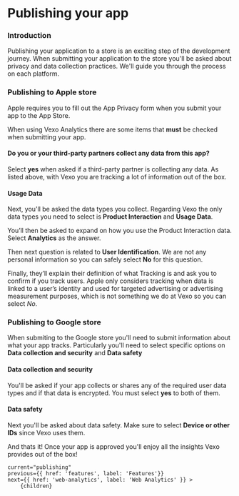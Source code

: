 
# Publishing your app

### Introduction

Publishing your application to a store is an exciting step of the development journey. When submitting your application to
the store you'll be asked about privacy and data collection practices. We'll guide you through the process
on each platform.

### Publishing to Apple store

Apple requires you to fill out the App Privacy form when you submit your app to the App Store.

When using Vexo Analytics there are some items that **must** be checked when submitting your app.

#### Do you or your third-party partners collect any data from this app?


Select **yes** when asked if a third-party partner is collecting any data. As listed above, with Vexo you are tracking 
a lot of information out of the box.

<DocImage src="/docs/apple-data-collection.png" width="502" height="440" smallImage/>

#### Usage Data

Next, you'll be asked the data types you collect.
Regarding Vexo the only data types you need to select is **Product Interaction** and **Usage Data**.

You’ll then be asked to expand on how you use the Product Interaction data. Select **Analytics** as the answer.

<DocImage src="/docs/apple-analytics.png" width="502" height="610" smallImage/>

Then next question is related to **User Identification**.
We are not any personal information so you can safely select **No** for this question.

Finally, they’ll explain their definition of what Tracking is and ask you to confirm if you track users.
Apple only considers tracking when data is linked to a user’s identity and used for targeted advertising or advertising measurement purposes, which is not something we do at Vexo so you can select *No*.

<DocImage src="/docs/apple-identify-device.png" width="502" height="650" smallImage/>


### Publishing to Google store

When submiting to the Google store you'll need to submit information about what your app tracks. Particularly you'll need
to select specific options on **Data collection and security** and **Data safety**


#### Data collection and security

You'll be asked if your app collects or shares any of the required user data types and if that data is encrypted. You must select 
**yes** to both of them.

<DocImage src="/docs/android-collection.jpeg" width="502" height="250" smallImage/>

#### Data safety

Next you'll be asked about data safety. Make sure to select **Device or other IDs** since Vexo uses them.

<DocImage src="/docs/android-safety.jpeg" width="520" height="230" smallImage/>


And thats it! Once your app is approved you'll enjoy all the insights Vexo provides out of the box!



    current="publishing"
    previous={{ href: 'features', label: 'Features'}}
    next={{ href: 'web-analytics', label: 'Web Analytics' }} >
        {children}
</DocLayout>

